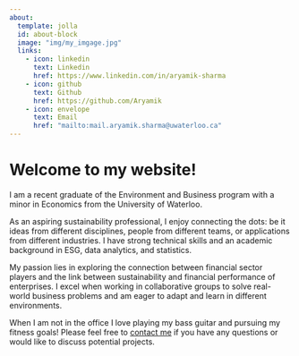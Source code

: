 ```yaml
---
about:
  template: jolla
  id: about-block
  image: "img/my_imgage.jpg"
  links:
    - icon: linkedin
      text: Linkedin
      href: https://www.linkedin.com/in/aryamik-sharma
    - icon: github
      text: Github
      href: https://github.com/Aryamik
    - icon: envelope
      text: Email
      href: "mailto:mail.aryamik.sharma@uwaterloo.ca"  
---
```


::: {#about-block}
:::

# Welcome to my website!

I am a recent graduate of the Environment and Business program with a minor in Economics from the University of Waterloo.

As an aspiring sustainability professional, I enjoy connecting the dots: be it ideas from different disciplines, people from different teams, or applications from different industries. I have strong technical skills and an academic background in ESG, data analytics, and statistics.

My passion lies in exploring the connection between financial sector players and the link between sustainability and financial performance of enterprises. I excel when working in collaborative groups to solve real-world business problems and am eager to adapt and learn in different environments.

When I am not in the office I love playing my bass guitar and pursuing my fitness goals! 
Please feel free to [contact me](mailto:mail.aryamik.sharma@uwaterloo.ca) if you have any questions or would like to discuss potential projects.



